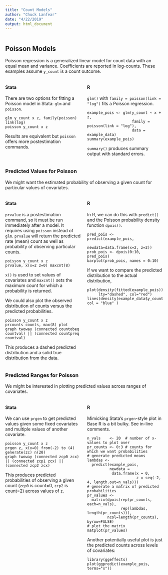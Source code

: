 ```yaml
---
title: "Count Models"
author: "Chuck Lanfear"
date: "4/22/2019"
output: html_document
---
```


<style>
.column-left{
  float: left;
  width: 48%;
  text-align: left;
}
.column-right{
  float: right;
  width: 48%;
  text-align: left;
}
.column-center{
  float: right;
  width: 100%;
  text-align: left;
}
</style>

<div class="column-center">
## Poisson Models

Poisson regression is a generalized linear model for count data with an equal mean and variance. Coefficients are reported in log-counts. These examples assume `y_count` is a count outcome.
</div>

<div class="column-left">
#### Stata

There are two options for fitting a Poisson model in Stata: `glm` and `poisson`.

```
glm y_count x z, family(poisson) link(log)
poisson y_count x z
```
Results are equivalent but `poisson` offers more postestimation commands.

</div>

<div class="column-right">
#### R

`glm()` with `family = poisson(link = "log")` fits a Poisson regression.

```
example_pois <- glm(y_count ~ x + z, 
                    family = poisson(link = "log"), 
                    data = example_data)
summary(example_pois)
```
`summary()` produces summary output with standard errors.
</div>


<div class="column-center">
### Predicted Values for Poisson

We might want the estimated probability of observing a given count for particular values of covariates.
</div>

<div class="column-left">
#### Stata

`prvalue` is a postestimation command, so it must be run immediately after a model. It requires using `poisson` instead of `glm`. `prvalue` will return the predicted rate (mean) count as well as probability of observing particular counts.
```
poisson y_count x z
prvalue, x(x=2 z=0) maxcnt(8)
```
`x()` is used to set values of covariates and `maxcnt()` sets the maximum count for which a probability is returned.

We could also plot the observed distribution of counts versus the predicted probabilities.

```
poisson y_count x z
prcounts counts, max(8) plot
graph twoway (connected countobeq countval) || (connected countpreq countval)
```
This produces a dashed predicted distribution and a solid true distribution from the data.

</div>

<div class="column-right">
#### R

In R, we can do this with `predict()` and the Poisson probability density function `dpois()`.
 
```
pred_pois <- predict(example_pois, 
                    newdata=data.frame(x=2, z=2))
prob_pois <- dpois(0:10, pred_pois)
barplot(prob_pois, names = 0:10)
```
If we want to compare the predicted distribution to the actual distribution, 

```
plot(density(fitted(example_pois)), 
     lty="dashed", col="red")
lines(density(example_data$y_count), col = "blue" )
```
</div>

<div class="column-center">
### Predicted Ranges for Poisson

We might be interested in plotting predicted values across ranges of covariates.
</div>

<div class="column-left">
#### Stata

We can use `prgen` to get predicted values given some fixed covariates and multiple values of another covariate.
```
poisson y_count x z
prgen z, x(x=0) from(-2) to (4) generate(zc) n(20)
graph twoway (connected zcp0 zcx) || (connected zcp1 zcx) || (connected zcp2 zcx)
```
This produces predicted probabilities of observing a given count (`zcp0` is count=0, `zcp2` is count=2) across values of `z`.

</div>

<div class="column-right">
#### R

Mimicking Stata's `prgen`-style plot in Base R is a bit bulky. See in-line comments.
```
n_vals    <- 20  # number of x-values to plot over
pr_counts <- 0:3 # counts for which we want probabilities
# generate predicted means
lambdas <- 
  predict(example_pois, 
          newdata =  
           data.frame(x = 0,
                      z = seq(-2, 4, length.out=n_vals)))
# generate a matrix of predicted probabilities
pr_values <- 
  matrix(dpois(rep(pr_counts, each=n_vals),
               rep(lambdas, length(pr_counts))),
         ncol=length(pr_counts), byrow=FALSE)
# plot the matrix
matplot(pr_values)
```
Another potentially useful plot is just the predicted counts across levels of covariates:
```
library(ggeffects)
plot(ggpredict(example_pois, terms="x"))
```
</div>
